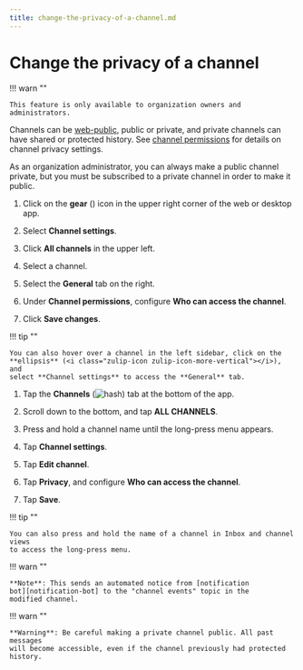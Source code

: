 ```yaml
---
title: change-the-privacy-of-a-channel.md
---
```


# Change the privacy of a channel


!!! warn ""

    This feature is only available to organization owners and administrators.




Channels can be [web-public](/help/public-access-option), public or private,
and private channels can have shared or protected history.
See [channel permissions](/help/channel-permissions) for
details on channel privacy settings.

As an organization administrator, you can always make a public channel
private, but you must be subscribed to a private channel in order to make it
public.

<Tabs>
<TabItem label="desktop-web">

1. Click on the **gear** (<i class="zulip-icon zulip-icon-gear"></i>) icon in
   the upper right corner of the web or desktop app.

1. Select <i class="zulip-icon zulip-icon-hash"></i> **Channel settings**.

1. Click **All channels** in the upper left.



1. Select a channel.


1. Select the **General** tab on the right.




1. Under **Channel permissions**, configure **Who can access the channel**.


1. Click **Save changes**.





!!! tip ""

    You can also hover over a channel in the left sidebar, click on the
    **ellipsis** (<i class="zulip-icon zulip-icon-more-vertical"></i>), and
    select **Channel settings** to access the **General** tab.

</TabItem>
<TabItem label="mobile">

1. Tap the **Channels**
   (<img src="/static/images/help/mobile-hash-icon.svg" alt="hash" class="help-center-icon"/>)
   tab at the bottom of the app.

1. Scroll down to the bottom, and tap **ALL CHANNELS**.





1. Press and hold a channel name until the long-press menu appears.




1. Tap **Channel settings**.

1. Tap **Edit channel**.

1. Tap **Privacy**, and configure **Who can access the channel**.

1. Tap **Save**.


!!! tip ""

    You can also press and hold the name of a channel in Inbox and channel views
    to access the long-press menu.

</TabItem>
</Tabs>


!!! warn ""

    **Note**: This sends an automated notice from [notification
    bot][notification-bot] to the "channel events" topic in the
    modified channel.

[notification-bot]: /help/configure-automated-notices




!!! warn ""

    **Warning**: Be careful making a private channel public. All past messages
    will become accessible, even if the channel previously had protected history.


